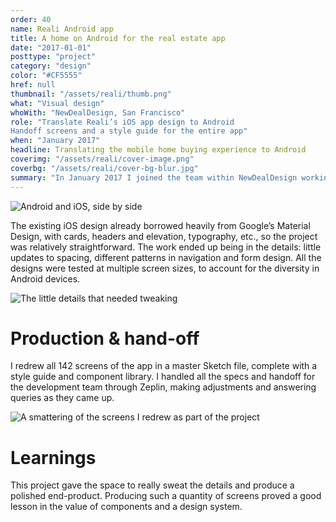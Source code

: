 ```yaml
---
order: 40
name: Reali Android app
title: A home on Android for the real estate app
date: "2017-01-01"
posttype: "project"
category: "design"
color: "#CF5555"
href: null
thumbnail: "/assets/reali/thumb.png"
what: "Visual design"
whoWith: "NewDealDesign, San Francisco"
role: "Translate Reali’s iOS app design to Android
Handoff screens and a style guide for the entire app"
when: "January 2017"
headline: Translating the mobile home buying experience to Android
coverimg: "/assets/reali/cover-image.png"
coverbg: "/assets/reali/cover-bg-blur.jpg"
summary: "In January 2017 I joined the team within NewDealDesign working on Reali, a Palo Alto based real estate startup. Their iOS app, designed earlier in the year, was gaining traction. Enough to invest in building out the Android app. I was assigned as the sole designer on the project: adapting the team’s iOS designs to function and feel at home on Android."
---
```


![Android and iOS, side by side](/reali/reali-casestudy-01_oiuf0v.png)

The existing iOS design already borrowed heavily from Google’s Material Design, with cards, headers and elevation, typography, etc., so the project was relatively straightforward. The work ended up being in the details: little updates to spacing, different patterns in navigation and form design. All the designs were tested at multiple screen sizes, to account for the diversity in Android devices.

![The little details that needed tweaking](/reali/reali-casestudy-02_rjy1wo.png)

# Production & hand-off

I redrew all 142 screens of the app in a master Sketch file, complete with a style guide and component library. I handled all the specs and handoff for the development team through Zeplin, making adjustments and answering queries as they came up.

![A smattering of the screens I redrew as part of the project](/reali/reali-casestudy-03_d8xek3.png)

# Learnings

This project gave the space to really sweat the details and produce a polished end-product. Producing such a quantity of screens proved a good lesson in the value of components and a design system.
